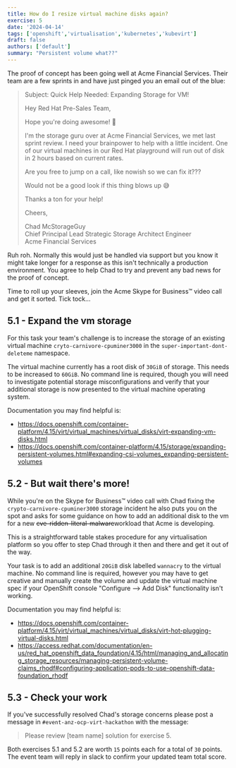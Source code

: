 ```yaml
---
title: How do I resize virtual machine disks again?
exercise: 5
date: '2024-04-14'
tags: ['openshift','virtualisation','kubernetes','kubevirt']
draft: false
authors: ['default']
summary: "Persistent volume what??"
---
```


The proof of concept has been going well at Acme Financial Services. Their team are a few sprints in and have just pinged you an email out of the blue:


> Subject: Quick Help Needed: Expanding Storage for VM!
> 
> Hey Red Hat Pre-Sales Team,
> 
> Hope you're doing awesome! 🚀
> 
> I'm the storage guru over at Acme Financial Services, we met last sprint review. I need your brainpower to help with a little incident. One of our virtual machines in our Red Hat playground will run out of disk in 2 hours based on current rates.
> 
> Are you free to jump on a call, like nowish so we can fix it???
> 
> Would not be a good look if this thing blows up 😅
>  
> Thanks a ton for your help!
> 
> Cheers,
>
> Chad McStorageGuy<br />
> Chief Principal Lead Strategic Storage Architect Engineer<br />
> Acme Financial Services

Ruh roh. Normally this would just be handled via support but you know it might take longer for a response as this isn't technically a production environment. You agree to help Chad to try and prevent any bad news for the proof of concept.

Time to roll up your sleeves, join the Acme Skype for Business™ video call and get it sorted. Tick tock...


## 5.1 - Expand the vm storage

For this task your team's challenge is to increase the storage of an existing virtual machine `cryto-carnivore-cpuminer3000` in the `super-important-dont-deleteme` namespace.

The virtual machine currently has a root disk of `30GiB` of storage. This needs to be increased to `60GiB`. No command line is required, though you will need to investigate potential storage misconfigurations and verify that your additional storage is now presented to the virtual machine operating system.

Documentation you may find helpful is:
- https://docs.openshift.com/container-platform/4.15/virt/virtual_machines/virtual_disks/virt-expanding-vm-disks.html
- https://docs.openshift.com/container-platform/4.15/storage/expanding-persistent-volumes.html#expanding-csi-volumes_expanding-persistent-volumes


## 5.2 - But wait there's more!

While you're on the Skype for Business™ video call with Chad fixing the `crypto-carnivore-cpuminer3000` storage incident he also puts you on the spot and asks for some guidance on how to add an additional disk to the vm for a new ~~cve-ridden-literal-malware~~workload that Acme is developing.

This is a straightforward table stakes procedure for any virtualisation platform so you offer to step Chad through it then and there and get it out of the way.

Your task is to add an additional `20GiB` disk labelled `wannacry` to the virtual machine. No command line is required, however you may have to get creative and manually create the volume and update the virtual machine spec if your OpenShift console "Configure --> Add Disk" functionality isn't working.

Documentation you may find helpful is:
- https://docs.openshift.com/container-platform/4.15/virt/virtual_machines/virtual_disks/virt-hot-plugging-virtual-disks.html
- https://access.redhat.com/documentation/en-us/red_hat_openshift_data_foundation/4.15/html/managing_and_allocating_storage_resources/managing-persistent-volume-claims_rhodf#configuring-application-pods-to-use-openshift-data-foundation_rhodf


## 5.3 - Check your work

If you've successfully resolved Chad's storage concerns please post a message in `#event-anz-ocp-virt-hackathon` with the message:

> Please review [team name] solution for exercise 5.

Both exercises 5.1 and 5.2 are worth `15` points each for a total of `30` points. The event team will reply in slack to confirm your updated team total score.

